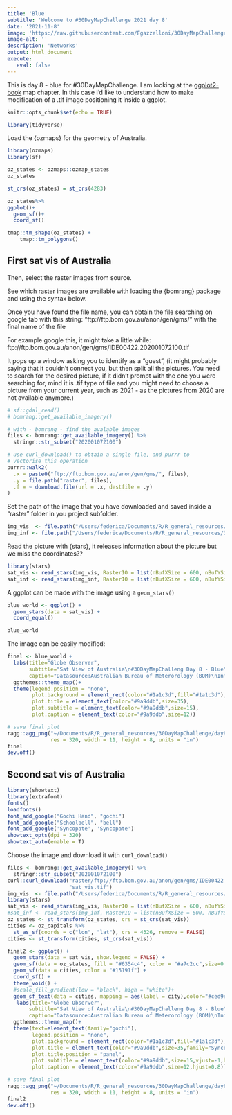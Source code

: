 ```yaml
---
title: 'Blue'
subtitle: 'Welcome to #30DayMapChallenge 2021 day 8'
date: '2021-11-8'
image: 'https://raw.githubusercontent.com/Fgazzelloni/30DayMapChallenge/master/2021/day8_blue/day8_blue.png'
image-alt: ''
description: 'Networks'
output: html_document
execute: 
   eval: false
---
```



This is day 8 - blue for #30DayMapChallenge.
I am looking at the [ggplot2-book](https://ggplot2-book.org/maps.html) map chapter.
In this case I'd like to understand how to make modification of a .tif image positioning it inside a ggplot.

```r
knitr::opts_chunk$set(echo = TRUE)
```

```r
library(tidyverse)
```

Load the {ozmaps} for the geometry of Australia.

```r
library(ozmaps)
library(sf)

oz_states <- ozmaps::ozmap_states
oz_states

st_crs(oz_states) = st_crs(4283)

oz_states%>%
ggplot()+
  geom_sf()+
  coord_sf()
```



```r
tmap::tm_shape(oz_states) +
    tmap::tm_polygons() 
```

## First sat vis of Australia

Then, select the raster images from source.

See which raster images are available with loading the {bomrang} package and using the syntax below.

Once you have found the file name, you can obtain the file searching on google tab with this string:
"ftp://ftp.bom.gov.au/anon/gen/gms/" with the final name of the file


For example google this, it might take a little while: ftp://ftp.bom.gov.au/anon/gen/gms/IDE00422.202001072100.tif

It pops up a window asking you to identify as a "guest", (it might probably saying that it couldn't connect you, but then split all the pictures. You need to search for the desired picture, if it didn't prompt with the one you were searching for, mind it is  .tif type of file and you might need to choose a picture from your current year, such as 2021 - as the pictures from 2020 are not available anymore.)

```r

# sf::gdal_read() 
# bomrang::get_available_imagery()

# with - bomrang - find the avalable images
files <- bomrang::get_available_imagery() %>%
  stringr::str_subset("202001072100") 

# use curl_download() to obtain a single file, and purrr to 
# vectorise this operation
purrr::walk2(
  .x = paste0("ftp://ftp.bom.gov.au/anon/gen/gms/", files),
  .y = file.path("raster", files),
  .f = ~ download.file(url = .x, destfile = .y)
)
```

Set the path of the image that you have downloaded and saved inside a "raster" folder in you project subfolder.

```r
img_vis  <- file.path("/Users/federica/Documents/R/R_general_resources/30DayMapChallenge/day8_blue/raster", "IDE00422.202111072100.tiff")
img_inf <- file.path("/Users/federica/Documents/R/R_general_resources/30DayMapChallenge/day8_blue/raster", "IDE00421.202111072100.tiff")
```

Read the picture with {stars}, it releases information about the picture but we miss the coordinates??

```r
library(stars)
sat_vis <- read_stars(img_vis, RasterIO = list(nBufXSize = 600, nBufYSize = 600))
sat_inf <- read_stars(img_inf, RasterIO = list(nBufXSize = 600, nBufYSize = 600))
```


A ggplot can be made with the image using a `geom_stars()`

```r
blue_world <- ggplot() + 
  geom_stars(data = sat_vis) + 
  coord_equal()

blue_world
```

The image can be easily modified:

```r
final <- blue_world +
  labs(title="Globe Observer",
       subtitle="Sat View of Australia\n#30DayMapChalleng Day 8 - Blue",
       caption="Datasource:Australian Bureau of Meterorology (BOM)\nInfographic: Federica Gazzelloni")+
  ggthemes::theme_map()+
  theme(legend.position = "none",
        plot.background = element_rect(color="#1a1c3d",fill="#1a1c3d"),
        plot.title = element_text(color="#9a9ddb",size=35),
        plot.subtitle = element_text(color="#9a9ddb",size=15),
        plot.caption = element_text(color="#9a9ddb",size=12))
```


```r
# save final plot
ragg::agg_png("~/Documents/R/R_general_resources/30DayMapChallenge/day8_blue/blue.png",
              res = 320, width = 11, height = 8, units = "in")
final
dev.off()
```


## Second sat vis of Australia


```r
library(showtext)
library(extrafont)
fonts()
loadfonts()
font_add_google("Gochi Hand", "gochi")
font_add_google("Schoolbell", "bell")
font_add_google('Syncopate', 'Syncopate')
showtext_opts(dpi = 320)
showtext_auto(enable = T)
```

Choose the image and download it with `curl_download()`

```r
files <- bomrang::get_available_imagery() %>%
  stringr::str_subset("202001072100") 
curl::curl_download("raster/ftp://ftp.bom.gov.au/anon/gen/gms/IDE00422.202111082100.tif",
                    "sat_vis.tif")
img_vis  <- file.path("/Users/federica/Documents/R/R_general_resources/Maps/raster", "IDE00422.202111082100.tif")
library(stars)
sat_vis <- read_stars(img_vis, RasterIO = list(nBufXSize = 600, nBufYSize = 600))
#sat_inf <- read_stars(img_inf, RasterIO = list(nBufXSize = 600, nBufYSize = 600))
oz_states <- st_transform(oz_states, crs = st_crs(sat_vis))
cities <- oz_capitals %>% 
  st_as_sf(coords = c("lon", "lat"), crs = 4326, remove = FALSE)
cities <- st_transform(cities, st_crs(sat_vis))
```



```r
final2 <- ggplot() + 
  geom_stars(data = sat_vis, show.legend = FALSE) +
  geom_sf(data = oz_states, fill = "#6354c4", color = "#a7c2cc",size=0.3) + 
  geom_sf(data = cities, color = "#15191f") + 
  coord_sf() + 
  theme_void() + 
  #scale_fill_gradient(low = "black", high = "white")+
  geom_sf_text(data = cities, mapping = aes(label = city),color="#ced9eb",check_overlap = T,family="gochi") +
   labs(title="Globe Observer",
       subtitle="Sat View of Australia\n#30DayMapChalleng Day 8 - Blue",
       caption="Datasource:Australian Bureau of Meterorology (BOM)\nInfographic: Federica Gazzelloni")+
  ggthemes::theme_map()+
  theme(text=element_text(family="gochi"),
        legend.position = "none",
        plot.background = element_rect(color="#1a1c3d",fill="#1a1c3d"),
        plot.title = element_text(color="#9a9ddb",size=35,family="Syncopate",hjust=0.5),
        plot.title.position = "panel",
        plot.subtitle = element_text(color="#9a9ddb",size=15,vjust=-1,hjust=0.07),
        plot.caption = element_text(color="#9a9ddb",size=12,hjust=0.8))
```



```r
# save final plot
ragg::agg_png("~/Documents/R/R_general_resources/30DayMapChallenge/day8_blue/blue2.png",
              res = 320, width = 11, height = 8, units = "in")
final2
dev.off()
```



